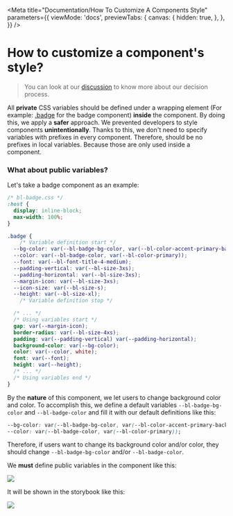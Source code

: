 
<Meta
  title="Documentation/How To Customize A Components Style"
  parameters={{
    viewMode: 'docs',
    previewTabs: {
      canvas: {
        hidden: true,
      },
    },
  }}
/>

# How to customize a component's style?
> You can look at our [discussion](https://github.com/Trendyol/baklava/discussions/164) to know more about our decision process.

All __private__ CSS variables should be defined under a wrapping element (For example: [.badge](https://github.com/Trendyol/baklava/blob/4ea8f5aca610a97c73898c8d13173da079a2c776/src/components/badge/bl-badge.css#L6)
for the badge component) __inside__ the component.
By doing this, we apply a __safer__ approach. We prevented developers to style components __unintentionally__. Thanks to this, we don't need to specify variables
with prefixes in every component. Therefore, should be no prefixes in local variables. Because those are only used inside a component. 

### What about public variables?
Let's take a badge component as an example:
```css
/* bl-badge.css */
:host {
  display: inline-block;
  max-width: 100%;
}

.badge {
    /* Variable definition start */
  --bg-color: var(--bl-badge-bg-color, var(--bl-color-accent-primary-background));
  --color: var(--bl-badge-color, var(--bl-color-primary));
  --font: var(--bl-font-title-4-medium);
  --padding-vertical: var(--bl-size-3xs);
  --padding-horizontal: var(--bl-size-3xs);
  --margin-icon: var(--bl-size-3xs);
  --icon-size: var(--bl-size-s);
  --height: var(--bl-size-xl);
    /* Variable definition stop */

  /* ... */
  /* Using variables start */
  gap: var(--margin-icon);
  border-radius: var(--bl-size-4xs);
  padding: var(--padding-vertical) var(--padding-horizontal);
  background-color: var(--bg-color);
  color: var(--color, white);
  font: var(--font);
  height: var(--height);
  /* ... */
  /* Using variables end */
}
```
By the __nature__ of this component, we let users to change background color and color. To accomplish this,
we define a default variables `--bl-badge-bg-color` and `--bl-badge-color` and fill it with our default definitions like this:

```css
--bg-color: var(--bl-badge-bg-color, var(--bl-color-accent-primary-background));
--color: var(--bl-badge-color, var(--bl-color-primary));
```
Therefore, if users want to change its background color and/or color, they should change `--bl-badge-bg-color` and/or `--bl-badge-color`.

We __must__ define public variables in the component like this:

<img src={cssCustomPropertiesComponentImage} />

It will be shown in the storybook like this:

<img src={cssCustomPropertiesStorybookImage} />
